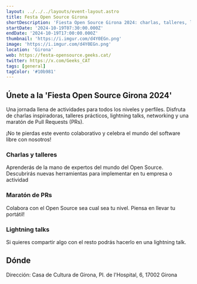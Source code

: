 ```yaml
---
layout: ../../../layouts/event-layout.astro
title: Festa Open Source Girona
shortDescription: 'Fiesta Open Source Girona 2024: charlas, talleres, lightning talks, networking y maratón de PRs para todos los niveles.'
startDate: '2024-10-19T07:30:00.000Z'
endDate: '2024-10-19T17:00:00.000Z'
thumbnail: 'https://i.imgur.com/d4Y0EGn.png'
image: 'https://i.imgur.com/d4Y0EGn.png'
location: 'Girona'
web: https://festa-opensource.geeks.cat/
twitter: https://x.com/Geeks_CAT
tags: [general]
tagColor: '#10b981'
---
```



## Únete a la 'Fiesta Open Source Girona 2024'

Una jornada llena de actividades para todos los niveles y perfiles. Disfruta de charlas inspiradoras, talleres prácticos, lightning talks, networking y una maratón de Pull Requests (PRs).

¡No te pierdas este evento colaborativo y celebra el mundo del software libre con nosotros!

### Charlas y talleres

Aprenderás de la mano de expertos del mundo del Open Source. Descubrirás nuevas herramientas para implementar en tu empresa o actividad

### Maratón de PRs

Colabora con el Open Source sea cual sea tu nivel. Piensa en llevar tu portátil!

### Lightning talks

Si quieres compartir algo con el resto podrás hacerlo en una lightning talk.

## Dónde

Dirección: Casa de Cultura de Girona, Pl. de l'Hospital, 6, 17002 Girona

<GoogleMap
  src="https://www.google.com/maps/embed?pb=!1m14!1m8!1m3!1d379632.05653020955!2d2.821188!3d41.981484!3m2!1i1024!2i768!4f13.1!3m3!1m2!1s0x12bae6def75615a5%3A0x5ca81fd3c312edd4!2sCasa%20de%20Cultura%20de%20Girona!5e0!3m2!1ses!2ses!4v1726461725228!5m2!1ses!2ses"
  ariaLabel="Casa de Cultura de Girona, Pl. de l'Hospital, 6, 17002 Girona"
/>
